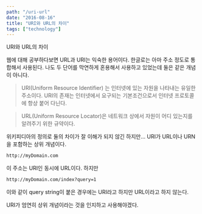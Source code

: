 ```yaml
---
path: "/uri-url"
date: "2016-08-16"
title: "URI와 URL의 차이"
tags: ["technology"]
---
```


URI와 URL의 차이

웹에 대해 공부하다보면 URL과 URI는 익숙한 용어이다. 한글로는 아마 주소 정도로 통합해서 사용된다. 나도 두 단어를 막연하게 혼용해서 사용하고 있었는데 둘은 같은 개념이 아니다.

> URI(Uniform Resource Identifier) 는 인터넷에 있는 자원을 나타내는 유일한 주소이다. URI의 존재는 인터넷에서 요구되는 기본조건으로서 인터넷 프로토콜에 항상 붙어 다닌다.

> URL(Uniform Resource Locator)은 네트워크 상에서 자원이 어디 있는지를 알려주기 위한 규약이다.

위키피디아의 정의로 둘의 차이가 잘 이해가 되지 않긴 하지만... URI가 URL이나 URN을 포함하는 상위 개념이다.

```sh
http://myDomain.com
```

이 주소는 URI인 동시에 URL이다. 하지만

```sh
http://myDomain.com/index?query=1
```

이와 같이 query string이 붙은 경우에는 URI라고 하지만 URL이라고 하지 않는다.

URI가 엄연히 상위 개념이라는 것을 인지하고 사용해야겠다.
